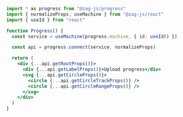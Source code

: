 ```jsx
import * as progress from "@zag-js/progress"
import { normalizeProps, useMachine } from "@zag-js/react"
import { useId } from "react"

function Progress() {
  const service = useMachine(progress.machine, { id: useId() })

  const api = progress.connect(service, normalizeProps)

  return (
    <div {...api.getRootProps()}>
      <div {...api.getLabelProps()}>Upload progress</div>
      <svg {...api.getCircleProps()}>
        <circle {...api.getCircleTrackProps()} />
        <circle {...api.getCircleRangeProps()} />
      </svg>
    </div>
  )
}
```
